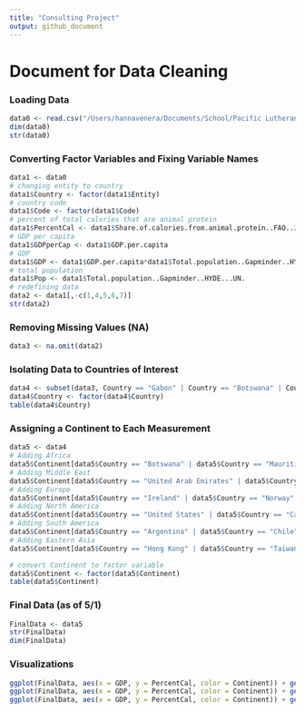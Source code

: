```yaml
---
title: "Consulting Project"
output: github_document
---
```


# Document for Data Cleaning 

### Loading Data
```r
data0 <- read.csv("/Users/hannavenera/Documents/School/Pacific Lutheran University/Classes/Classes 2020-2021/Spring 2021/STAT 348/Consulting Project/share-of-calories-from-animal-protein-vs-gdp-per-capita.csv", header = TRUE)
dim(data0)
str(data0)
```

### Converting Factor Variables and Fixing Variable Names
```r
data1 <- data0
# changing entity to country
data1$Country <- factor(data1$Entity)
# country code
data1$Code <- factor(data1$Code)
# percent of total calories that are animal protein
data1$PercentCal <- data1$Share.of.calories.from.animal.protein..FAO..2017..
# GDP per capita
data1$GDPperCap <- data1$GDP.per.capita
# GDP
data1$GDP <- data1$GDP.per.capita*data1$Total.population..Gapminder..HYDE...UN.
# total population
data1$Pop <- data1$Total.population..Gapminder..HYDE...UN.
# redefining data
data2 <- data1[,-c(1,4,5,6,7)]
str(data2)
```

### Removing Missing Values (NA)
```r
data3 <- na.omit(data2)
```

### Isolating Data to Countries of Interest
```r
data4 <- subset(data3, Country == "Gabon" | Country == "Botswana" | Country == "Mauritius" | Country == "Kuwait" | Country == "United Arab Emirates" | Country == "Saudi Arabia" | Country == "Norway" | Country == "Switzerland" | Country == "Ireland" | Country == "United States" | Country == "Canada" | Country == "Trinidad and Tobago" | Country == "Venezuela" | Country == "Chile" | Country == "Argentina" | Country == "Hong Kong" | Country == "Taiwan" | Country == "Japan")
data4$Country <- factor(data4$Country)
table(data4$Country)
```

### Assigning a Continent to Each Measurement
```r
data5 <- data4
# Adding Africa
data5$Continent[data5$Country == "Botswana" | data5$Country == "Mauritius" | data5$Country == "Gabon"] <- "Africa"
# Adding Middle East
data5$Continent[data5$Country == "United Arab Emirates" | data5$Country == "Kuwait" | data5$Country == "Saudi Arabia"] <- "Middle East"
# Adding Europe
data5$Continent[data5$Country == "Ireland" | data5$Country == "Norway" | data5$Country == "Switzerland"] <- "Europe"
# Adding North America
data5$Continent[data5$Country == "United States" | data5$Country == "Canada" | data5$Country == "Trinidad and Tobago"] <- "North America"
# Adding South America
data5$Continent[data5$Country == "Argentina" | data5$Country == "Chile" | data5$Country == "Venezuela"] <- "South America"
# Adding Eastern Asia
data5$Continent[data5$Country == "Hong Kong" | data5$Country == "Taiwan" | data5$Country == "Japan"] <- "Eastern Asia"

# convert Continent to factor variable
data5$Continent <- factor(data5$Continent)
table(data5$Continent)
```

### Final Data (as of 5/1)
```r
FinalData <- data5
str(FinalData)
dim(FinalData)
```

### Visualizations 
```r
ggplot(FinalData, aes(x = GDP, y = PercentCal, color = Continent)) + geom_point(alpha = .5) + ylab("Share of Calories from Animal Protein") + ggtitle("GDP and Percentage of Total Calories Attributed to Animal Protein") + theme_bw()
ggplot(FinalData, aes(x = GDP, y = PercentCal, color = Continent)) + geom_point(alpha = .5) + xlim(0, 5.0e12) + ylab("Share of Calories from Animal Protein") + ggtitle("GDP and Percentage of Total Calories Attributed to Animal Protein") + theme_bw()
ggplot(FinalData, aes(x = GDP, y = PercentCal, color = Continent)) + geom_point(alpha = .5) + xlim(0, 1e12) + ylab("Share of Calories from Animal Protein") + ggtitle("GDP and Percentage of Total Calories Attributed to Animal Protein") + theme_bw()
```
